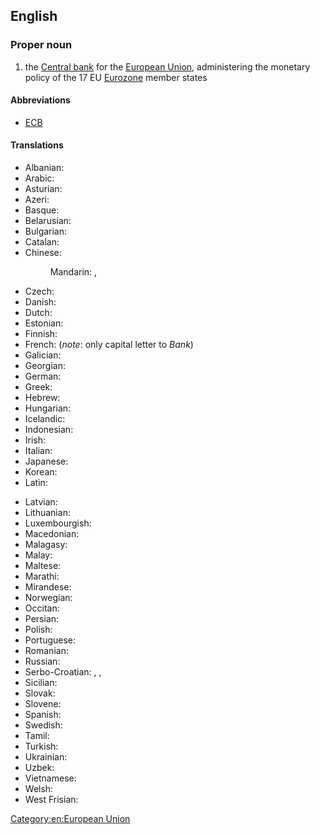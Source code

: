 ==English==
{{wikipedia}}

===Proper noun===
{{en-proper noun|head=[[European]] [[central|Central]] [[bank|Bank]]}}

# the [[central bank|Central bank]] for the [[European Union]], administering the monetary policy of the 17 EU [[Eurozone]] member states

====Abbreviations====
* [[ECB]]

====Translations====
{{trans-top|central bank for the European Union}}
* Albanian: {{t|sq|Banka Qendrore Evropiane|f}}
* Arabic: {{t|ar|اَلْبَنْك اَلْمَرْكَزِيّ اَلْأُورُوبِّيّ|m|tr=al-bank al-markaziyy al-ʾurubbiyy}}
* Asturian: {{t|ast|Bancu Central Européu|m}}
* Azeri: {{t|az|Avropa Mərkəzi Bankı}}
* Basque: {{t|eu|Europako Banku Zentrala}}
* Belarusian: {{t|be|Еўрапейскі цэнтральны банк|m|sc=Cyrl}}
* Bulgarian: {{t|bg|Европейска централна банка|f|sc=Cyrl}}
* Catalan: {{t|ca|Banc Central Europeu|m}}
* Chinese:
*: Mandarin: {{t+|cmn|欧洲中央银行|sc=Hani}}, {{t+|cmn|歐洲中央銀行|tr=Ōuzhōu Zhōngyāng Yínháng|sc=Hani}}
* Czech: {{t|cs|Evropská centrální banka|f}}
* Danish: {{t|da|Den Europæiske Centralbank}}
* Dutch: {{t+|nl|Europese Centrale Bank}}
* Estonian: {{t|et|Euroopa Keskpank}}
* Finnish: {{t|fi|[[Euroopan]] [[keskuspankki]]}}
* French: {{t|fr|Banque centrale européenne|f}} (''note'': only capital letter to ''Bank'')
* Galician: {{t|gl|Banco Central Europeo|m}}
* Georgian: {{t|ka|ევროპის ცენტრალური ბანკი}}
* German: {{t+|de|Europäische Zentralbank|f}}
* Greek: {{t|el|Ευρωπαϊκή Κεντρική Τράπεζα|f}}
* Hebrew: {{t|he|הבנק המרכזי האירופי|m|sc=Hebr}}
* Hungarian: {{t|hu|Európai Központi Bank}}
* Icelandic: {{t|is|Seðlabanki Evrópu}}
* Indonesian: {{t|id|Bank Sentral Eropa}}
* Irish: {{t|ga|Banc Ceannais Eorpach|m}}
* Italian: {{t+|it|Banca Centrale Europea|f}}
* Japanese: {{t|ja|欧州中央銀行|tr=Ōshū Chūō Ginkō|sc=Jpan}}
* Korean: {{t|ko|유럽 중앙은행|sc=Kore}}
* Latin: {{t|la|Argentaria primaria Europaea|f}}
{{trans-mid}}
* Latvian: {{t|lv|Eiropas Centrālā banka|f}}
* Lithuanian: {{t|lt|Europos Centrinis Bankas|m}}
* Luxembourgish: {{t|lb|Europäesch Zentralbank}}
* Macedonian: {{t|mk|Европска централна банка|f|sc=Cyrl}}
* Malagasy: {{t|mg|Banky Foibe Eoropeana}}
* Malay: {{t|ms|Bank Pusat Eropah}}
* Maltese: {{t|mt|Bank Ċentrali Ewropew}}
* Marathi: {{t|mr|युरोपियन मध्यवर्ती बँक|sc=Deva}}
* Mirandese: {{t|mwl|Banco Central Ouropeu|m}}
* Norwegian: {{t|no|Den europeiske sentralbank|m}}
* Occitan: {{t|oc|Banca Centrala Europèa|f}}
* Persian: {{t|fa|بانک مرکزی اروپا|sc=fa-Arab}}
* Polish: {{t|pl|Europejski Bank Centralny|m-in}}
* Portuguese: {{t|pt|Banco Central Europeu|m}}
* Romanian: {{t|ro|Banca Centrală Europeană|f}}
* Russian: {{t|ru|Европе́йский центра́льный банк|m}}
* Serbo-Croatian: {{t|sh|Europska središnja banka|f}}, {{t|sh|Еуропска средишња банка|f|sc=Cyrl}}, {{t|sh|Evropska centralna banka|f}}
* Sicilian: {{t|scn|Banca Cintrali Europea|f}}
* Slovak: {{t|sk|Európska centrálna banka|f}}
* Slovene: {{t|sl|Evropska centralna banka|f}}
* Spanish: {{t|es|Banco Central Europeo|m}}
* Swedish: {{t|sv|Europeiska centralbanken}}
* Tamil: {{t|ta|ஐரோப்பிய நடுவண் வங்கி|sc=Taml}}
* Turkish: {{t+|tr|Avrupa Merkez Bankası}}
* Ukrainian: {{t|uk|Європейський центральний банк|m|sc=Cyrl}}
* Uzbek: {{t|uz|Yevropa markaziy banki}}
* Vietnamese: {{t|vi|Ngân hàng Trung ương Châu Âu}}
* Welsh: {{t|cy|Banc Canolog Ewrop}}
* West Frisian: {{t|fy|Jeropeeske Sintrale Bank}}
{{trans-bottom}}

[[Category:en:European Union]]
